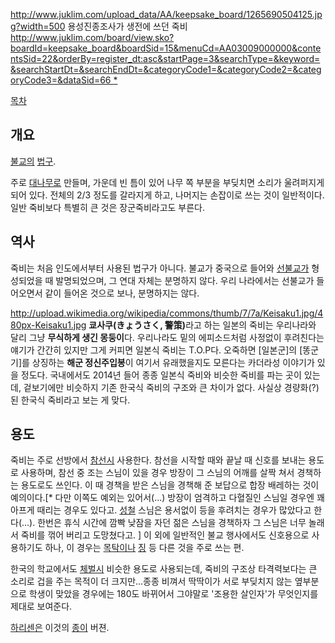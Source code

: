 http://www.juklim.com/upload_data/AA/keepsake_board/1265690504125.jpg?width=500
용성진종조사가 생전에 쓰던 죽비[[http://www.juklim.com/board/view.sko?boardId=keepsake_board&boardSid=15&menuCd=AA03009000000&contentsSid=22&orderBy=register_dt:asc&startPage=3&searchType=&keyword=&searchStartDt=&searchEndDt=&categoryCode1=&categoryCode2=&categoryCode3=&dataSid=66 *]]

[[목차]]
== 개요 ==
[[불교]]의 [[법구]]. 

주로 [[대나무]]로 만들며, 가운데 빈 틈이 있어 나무 쪽 부분을 부딪치면 소리가 울려퍼지게 되어 있다. 전체의 2/3 정도를 갈라지게 하고, 나머지는 손잡이로 쓰는 것이 일반적이다. 일반 죽비보다 특별히 큰 것은 장군죽비라고도 부른다.

== 역사 ==
죽비는 처음 인도에서부터 사용된 법구가 아니다. 불교가 중국으로 들어와 [[선불교]]가 형성되었을 때 발명되었으며, 그 연대 자체는 분명하지 않다.
우리 나라에서는 선불교가 들어오면서 같이 들어온 것으로 보나, 분명하지는 않다.

http://upload.wikimedia.org/wikipedia/commons/thumb/7/7a/Keisaku1.jpg/480px-Keisaku1.jpg
'''쿄사쿠(きょうさく, 警策)'''라고 하는 일본의 죽비는 우리나라와 달리 그냥 '''무식하게 생긴 몽둥이'''다. 우리나라도 밑의 에피소드처럼 사정없이 후려친다는 얘기가 간간히 있지만 그게 커피면 일본식 죽비는 T.O.P다. 오죽하면 [일본군]의 [똥군기]를 상징하는 '''해군 정신주입봉'''이 여기서 유래했을지도 모른다는 카더라성 이야기가 있을 정도다. 국내에서도 2014년 들어 종종 일본식 죽비와 비슷한 죽비를 파는 곳이 있는데, 겉보기에만 비슷하지 기존 한국식 죽비의 구조와 큰 차이가 없다. 사실상 경량화(?)된 한국식 죽비라고 보는 게 맞다.

== 용도 ==
죽비는 주로 선방에서 [[참선]]시 사용한다. 참선을 시작할 때와 끝날 때 신호를 보내는 용도로 사용하며, 참선 중 조는 스님이 있을 경우 방장이 그 스님의 어깨를 살짝 쳐서 경책하는 용도로도 쓰인다. 이 때 경책을 받은 스님을 경책해 준 보답으로 합장 배레하는 것이 예의이다.[* 다만 이쪽도 예외는 있어서(...) 방장이 엄격하고 다혈질인 스님일 경우엔 꽤 아프게 때리는 경우도 있다고. [[성철]] 스님은 용서없이 등을 후려치는 경우가 많았다고 한다(...). 한번은 휴식 시간에 깜빡 낮잠을 자던 젊은 스님을 경책하자 그 스님은 너무 놀래서 죽비를 꺾어 버리고 도망쳤다고. ] 이 외에 일반적인 불교 행사에서도 신호용으로 사용하기도 하나, 이 경우는 [[목탁]]이나 [[징]] 등 다른 것을 주로 쓰는 편.

한국의 학교에서도 [[체벌]]시 비슷한 용도로 사용되는데, 죽비의 구조상 타격력보다는 큰 소리로 겁을 주는 목적이 더 크지만...종종 비껴서 딱딱이가 서로 부딪치지 않는 옆부분으로 학생이 맞았을 경우에는 180도 바뀌어서 그야말로 '조용한 살인자'가 무엇인지를 제대로 보여준다.

[[하리센]]은 이것의 [[종이]] 버젼.

